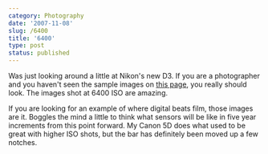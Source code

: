 ```yaml
---
category: Photography
date: '2007-11-08'
slug: /6400
title: '6400'
type: post
status: published
---
```


Was just looking around a little at Nikon's new D3. If you are a photographer and you haven't seen the sample images on [this page](http://press.nikonusa.com/2007/09/nikon_d3_sample_images.php), you really should look. The images shot at 6400 ISO are amazing. 

If you are looking for an example of where digital beats film, those images are it. Boggles the mind a little to think what sensors will be like in five year increments from this point forward. My Canon 5D does what used to be great with higher ISO shots, but the bar has definitely been moved up a few notches.
